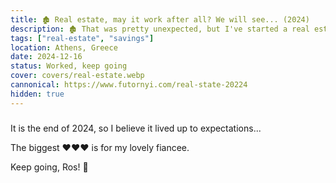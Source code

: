 ```yaml
---
title: 🏚 Real estate, may it work after all? We will see... (2024)
description: 🏚 That was pretty unexpected, but I've started a real estate project. It's gonna be a great journey, I believe.
tags: ["real-estate", "savings"]
location: Athens, Greece
date: 2024-12-16
status: Worked, keep going
cover: covers/real-estate.webp
cannonical: https://www.futornyi.com/real-state-20224
hidden: true
---
```


### 

It is the end of 2024, so I believe it lived up to expectations...

The biggest ❤️❤️❤️ is for my lovely fiancee.

Keep going, Ros! 🚀 